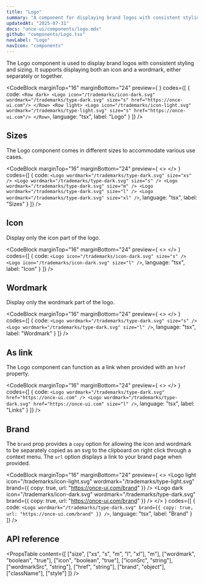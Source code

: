 ```yaml
---
title: "Logo"
summary: "A component for displaying brand logos with consistent styling and sizing options."
updatedAt: "2025-07-31"
docs: "once-ui/components/logo.mdx"
github: "components/Logo.tsx"
navLabel: "Logo"
navIcon: "components"
---
```


The Logo component is used to display brand logos with consistent styling and sizing. It supports displaying both an icon and a wordmark, either separately or together.

<CodeBlock
  marginTop="16"
  marginBottom="24"
  preview={
    <Column fillWidth center gap="40">
      <Row dark>
        <Logo icon="/trademarks/icon-dark.svg" wordmark="/trademarks/type-dark.svg" size="s" href="/"/>
      </Row>
      <Row light>
        <Logo icon="/trademarks/icon-light.svg" wordmark="/trademarks/type-light.svg" size="s" href="/"/>
      </Row>
      <ThemeSwitcher/>
    </Column>
  }
  codes={[
    {
      code:
`<Row dark>
    <Logo icon="/trademarks/icon-dark.svg" wordmark="/trademarks/type-dark.svg" size="s" href="https://once-ui.com"/>
</Row>
<Row light>
    <Logo icon="/trademarks/icon-light.svg" wordmark="/trademarks/type-light.svg" size="s" href="https://once-ui.com"/>
</Row>`,
      language: "tsx",
      label: "Logo"
    }
  ]}
/>

## Sizes

The Logo component comes in different sizes to accommodate various use cases.

<CodeBlock
  marginTop="16"
  marginBottom="24"
  preview={
    <>
    <Column gap="16" center dark>
      <Logo wordmark="/trademarks/type-dark.svg" size="xs" />
      <Logo wordmark="/trademarks/type-dark.svg" size="s" />
      <Logo wordmark="/trademarks/type-dark.svg" size="m" />
      <Logo wordmark="/trademarks/type-dark.svg" size="l" />
      <Logo wordmark="/trademarks/type-dark.svg" size="xl" />
    </Column>
    <Column gap="16" center light>
      <Logo wordmark="/trademarks/type-light.svg" size="xs" />
      <Logo wordmark="/trademarks/type-light.svg" size="s" />
      <Logo wordmark="/trademarks/type-light.svg" size="m" />
      <Logo wordmark="/trademarks/type-light.svg" size="l" />
      <Logo wordmark="/trademarks/type-light.svg" size="xl" />
    </Column>
    </>
  }
  codes={[
    {
      code:
`<Logo wordmark="/trademarks/type-dark.svg" size="xs" />
<Logo wordmark="/trademarks/type-dark.svg" size="s" />
<Logo wordmark="/trademarks/type-dark.svg" size="m" />
<Logo wordmark="/trademarks/type-dark.svg" size="l" />
<Logo wordmark="/trademarks/type-dark.svg" size="xl" />`,
      language: "tsx",
      label: "Sizes"
    }
  ]}
/>

## Icon

Display only the icon part of the logo.

<CodeBlock
  marginTop="16"
  marginBottom="24"
  preview={
    <>
      <Row gap="16" center dark>
        <Logo icon="/trademarks/icon-dark.svg" size="s" />
        <Logo icon="/trademarks/icon-dark.svg" size="l" />
      </Row>
      <Row gap="16" center light>
        <Logo icon="/trademarks/icon-light.svg" size="s" />
        <Logo icon="/trademarks/icon-light.svg" size="l" />
      </Row>
    </>
  }
  codes={[
    {
      code:
`<Logo icon="/trademarks/icon-dark.svg" size="s" />
<Logo icon="/trademarks/icon-dark.svg" size="l" />`,
      language: "tsx",
      label: "Icon"
    }
  ]}
/>

## Wordmark

Display only the wordmark part of the logo.

<CodeBlock
  marginTop="16"
  marginBottom="24"
  preview={
    <>
      <Row gap="16" center dark>
        <Logo wordmark="/trademarks/type-dark.svg" size="s" />
        <Logo wordmark="/trademarks/type-dark.svg" size="l" />
      </Row>
      <Row gap="16" center light>
        <Logo wordmark="/trademarks/type-light.svg" size="s" />
        <Logo wordmark="/trademarks/type-light.svg" size="l" />
      </Row>
    </>
  }
  codes={[
    {
      code:
`<Logo wordmark="/trademarks/type-dark.svg" size="s" />
<Logo wordmark="/trademarks/type-dark.svg" size="l" />`,
      language: "tsx",
      label: "Wordmark"
    }
  ]}
/>

## As link

The Logo component can function as a link when provided with an `href` property.

<CodeBlock
  marginTop="16"
  marginBottom="24"
  preview={
    <>
      <Row gap="16" center dark>
        <Logo wordmark="/trademarks/type-dark.svg" href="https://once-ui.com" />
        <Logo wordmark="/trademarks/type-dark.svg" href="https://once-ui.com" size="l" />
      </Row>
      <Row gap="16" center light>
        <Logo wordmark="/trademarks/type-light.svg" href="https://once-ui.com" />
        <Logo wordmark="/trademarks/type-light.svg" href="https://once-ui.com" size="l" />
      </Row>
    </>
  }
  codes={[
    {
      code:
`<Logo wordmark="/trademarks/type-dark.svg" href="https://once-ui.com" />
<Logo wordmark="/trademarks/type-dark.svg" href="https://once-ui.com" size="l" />`,
      language: "tsx",
      label: "Links"
    }
  ]}
/>

## Brand

The `brand` prop provides a `copy` option for allowing the icon and wordmark to be separately copied as an svg to the clipboard on right click through a context menu. The `url` option displays a link to your brand page when provided.

<CodeBlock
  marginTop="16"
  marginBottom="24"
  preview={
    <>
      <Logo light icon="/trademarks/icon-light.svg" wordmark="/trademarks/type-light.svg" brand={{ copy: true, url: "https://once-ui.com/brand" }} />
      <Logo dark icon="/trademarks/icon-dark.svg" wordmark="/trademarks/type-dark.svg" brand={{ copy: true, url: "https://once-ui.com/brand" }} />
    </>
  }
  codes={[
    {
      code:
`<Logo
    wordmark="/trademarks/type-dark.svg"
    brand={{
      copy: true,
      url: "https://once-ui.com/brand"
    }}
/>`,
      language: "tsx",
      label: "Brand"
    }
  ]}
/>

## API reference

<PropsTable
  content={[
    ["size", ["xs", "s", "m", "l", "xl"], "m"],
    ["wordmark", "boolean", "true"],
    ["icon", "boolean", "true"],
    ["iconSrc", "string"],
    ["wordmarkSrc", "string"],
    ["href", "string"],
    ["brand", "object"],
    ["className"],
    ["style"]
  ]}
/>